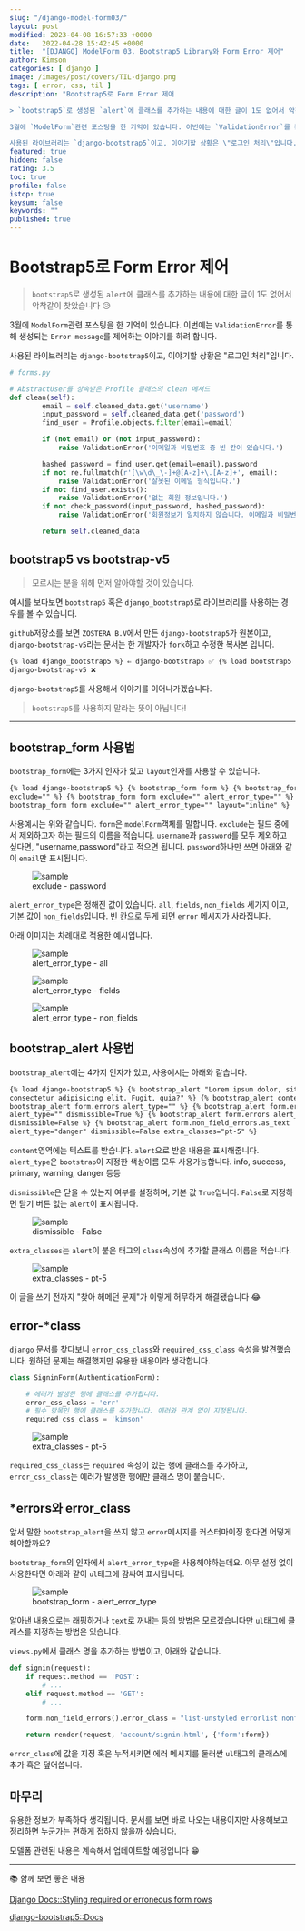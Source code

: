 ```yaml
---
slug: "/django-model-form03/"
layout: post
modified: 2023-04-08 16:57:33 +0000
date:   2022-04-28 15:42:45 +0000
title:  "[DJANGO] ModelForm 03. Bootstrap5 Library와 Form Error 제어"
author: Kimson
categories: [ django ]
image: /images/post/covers/TIL-django.png
tags: [ error, css, til ]
description: "Bootstrap5로 Form Error 제어

> `bootstrap5`로 생성된 `alert`에 클래스를 추가하는 내용에 대한 글이 1도 없어서 악착같이 찾았습니다 😥

3월에 `ModelForm`관련 포스팅을 한 기억이 있습니다. 이번에는 `ValidationError`를 통해 생성되는 `Error message`를 제어하는 이야기를 하려 합니다.

사용된 라이브러리는 `django-bootstrap5`이고, 이야기할 상황은 \"로그인 처리\"입니다."
featured: true
hidden: false
rating: 3.5
toc: true
profile: false
istop: true
keysum: false
keywords: ""
published: true
---
```


# Bootstrap5로 Form Error 제어

> `bootstrap5`로 생성된 `alert`에 클래스를 추가하는 내용에 대한 글이 1도 없어서 악착같이 찾았습니다 😥

3월에 `ModelForm`관련 포스팅을 한 기억이 있습니다. 이번에는 `ValidationError`를 통해 생성되는 `Error message`를 제어하는 이야기를 하려 합니다.

사용된 라이브러리는 `django-bootstrap5`이고, 이야기할 상황은 "로그인 처리"입니다.

```python
# forms.py

# AbstractUser를 상속받은 Profile 클래스의 clean 메서드
def clean(self):
        email = self.cleaned_data.get('username')
        input_password = self.cleaned_data.get('password')
        find_user = Profile.objects.filter(email=email)

        if (not email) or (not input_password):
            raise ValidationError('이메일과 비밀번호 중 빈 칸이 있습니다.')

        hashed_password = find_user.get(email=email).password
        if not re.fullmatch(r'[\w\d\_\-]+@[A-z]+\.[A-z]+', email):
            raise ValidationError('잘못된 이메일 형식입니다.')
        if not find_user.exists():
            raise ValidationError('없는 회원 정보입니다.')
        if not check_password(input_password, hashed_password):
            raise ValidationError('회원정보가 일치하지 않습니다. 이메일과 비밀번호를 확인하세요.')

        return self.cleaned_data
```

## bootstrap5 vs bootstrap-v5

> 모르시는 분을 위해 먼저 알아야할 것이 있습니다.

예시를 보다보면 `bootstrap5` 혹은 `django_bootstrap5`로 라이브러리를 사용하는 경우를 볼 수 있습니다.

`github`저장소를 보면 `ZOSTERA B.V`에서 만든 `django-bootstrap5`가 원본이고, `django-bootstrap-v5`라는 문서는 한 개발자가 `fork`하고 수정한 복사본 입니다.

```html
{% load django_bootstrap5 %} ⇐ django-bootstrap5 ✅ {% load bootstrap5 %} ⇐
django-bootstrap-v5 ❌
```

`django-bootstrap5`를 사용해서 이야기를 이어나가겠습니다.

> `bootstrap5`를 사용하지 말라는 뜻이 아닙니다!

---

## bootstrap_form 사용법

`bootstrap_form`에는 3가지 인자가 있고 `layout`인자를 사용할 수 있습니다.

```html
{% load django-bootstrap5 %} {% bootstrap_form form %} {% bootstrap_form form
exclude="" %} {% bootstrap_form form exclude="" alert_error_type="" %} {%
bootstrap_form form exclude="" alert_error_type="" layout="inline" %}
```

사용예시는 위와 같습니다. `form`은 `modelForm`객체를 말합니다. `exclude`는 필드 중에서 제외하고자 하는 필드의 이름을 적습니다. `username`과 `password`를 모두 제외하고 싶다면, "username,password"라고 적으면 됩니다. `password`하나만 쓰면 아래와 같이 `email`만 표시됩니다.

<figure className='text-center'>
  <span className='w-inline-block'>
    <img
      src='https://user-images.githubusercontent.com/71887242/165701707-5c4fa5f5-5207-4000-b289-9c795bdce814.png'
      alt='sample'
      title='sample'
    />
    <figcaption>exclude - password</figcaption>
  </span>
</figure>

`alert_error_type`은 정해진 값이 있습니다. `all`, `fields`, `non_fields` 세가지 이고, 기본 값이 `non_fields`입니다. 빈 칸으로 두게 되면 `error` 메시지가 사라집니다.

아래 이미지는 차례대로 적용한 예시입니다.

<figure className='text-center'>
  <span className='w-inline-block'>
    <img
      src='https://user-images.githubusercontent.com/71887242/165687894-ca2114fa-8bca-4063-949e-99c075231a35.png'
      alt='sample'
      title='sample'
    />
    <figcaption>alert_error_type - all</figcaption>
  </span>
</figure>

<figure className='text-center'>
  <span className='w-inline-block'>
    <img
      src='https://user-images.githubusercontent.com/71887242/165688025-ea624d1d-20ac-4c85-8f09-2d2eaee42373.png'
      alt='sample'
      title='sample'
    />
    <figcaption>alert_error_type - fields</figcaption>
  </span>
</figure>

<figure className='text-center'>
  <span className='w-inline-block'>
    <img
      src='https://user-images.githubusercontent.com/71887242/165688163-cd740007-e676-46b6-8a08-cc8da6e053ce.png'
      alt='sample'
      title='sample'
    />
    <figcaption>alert_error_type - non_fields</figcaption>
  </span>
</figure>

## bootstrap_alert 사용법

`bootstrap_alert`에는 4가지 인자가 있고, 사용예시는 아래와 같습니다.

```html
{% load django-bootstrap5 %} {% bootstrap_alert "Lorem ipsum dolor, sit amet
consectetur adipisicing elit. Fugit, quia?" %} {% bootstrap_alert content %} {%
bootstrap_alert form.errors alert_type="" %} {% bootstrap_alert form.errors
alert_type="" dismissible=True %} {% bootstrap_alert form.errors alert_type=""
dismissible=False %} {% bootstrap_alert form.non_field_errors.as_text
alert_type="danger" dismissible=False extra_classes="pt-5" %}
```

`content`영역에는 텍스트를 받습니다. `alert`으로 받은 내용을 표시해줍니다. `alert_type`은 `bootstrap`이 지정한 색상이름 모두 사용가능합니다. info, success, primary, warning, danger 등등

`dismissible`은 닫을 수 있는지 여부를 설정하며, 기본 값 `True`입니다. `False`로 지정하면 닫기 버튼 없는 `alert`이 표시됩니다.

<figure className='text-center'>
  <span className='w-inline-block'>
    <img
      src='https://user-images.githubusercontent.com/71887242/165704520-df4c0a8f-3ea5-4443-ae23-749370e84d28.png'
      alt='sample'
      title='sample'
    />
    <figcaption>dismissible - False</figcaption>
  </span>
</figure>

`extra_classes`는 `alert`이 붙은 태그의 `class`속성에 추가할 클래스 이름을 적습니다.

<figure className='text-center'>
  <span className='w-inline-block'>
    <img
      src='https://user-images.githubusercontent.com/71887242/165705065-919d9237-89b2-4954-81fc-85d459046975.png'
      alt='sample'
      title='sample'
    />
    <figcaption>extra_classes - pt-5</figcaption>
  </span>
</figure>

이 글을 쓰기 전까지 "찾아 헤메던 문제"가 이렇게 허무하게 해결됐습니다 😂

## error-\*class

`django` 문서를 찾다보니 `error_css_class`와 `required_css_class` 속성을 발견했습니다. 원하던 문제는 해결했지만 유용한 내용이라 생각합니다.

```python
class SigninForm(AuthenticationForm):

    # 에러가 발생한 행에 클래스를 추가합니다.
    error_css_class = 'err'
    # 필수 항목인 행에 클래스를 추가합니다. 에러와 관계 없이 지정됩니다.
    required_css_class = 'kimson'
```

<figure className='text-center'>
  <span className='w-inline-block'>
    <img
      src='https://user-images.githubusercontent.com/71887242/165706663-b700a572-b815-4278-aae3-d44b2f79a627.png'
      alt='sample'
      title='sample'
    />
    <figcaption>extra_classes - pt-5</figcaption>
  </span>
</figure>

`required_css_class`는 `required` 속성이 있는 행에 클래스를 추가하고, `error_css_class`는 에러가 발생한 행에만 클래스 명이 붙습니다.

## \*errors와 error_class

앞서 말한 `bootstrap_alert`을 쓰지 않고 `error`메시지를 커스터마이징 한다면 어떻게 해야할까요?

`bootstrap_form`의 인자에서 `alert_error_type`을 사용해야하는데요. 아무 설정 없이 사용한다면 아래와 같이 `ul`태그에 감싸여 표시됩니다.

<figure className='text-center'>
  <span className='w-inline-block'>
    <img
      src='https://user-images.githubusercontent.com/71887242/165708132-21c68685-01bb-40e8-ad88-97eaee001a85.png'
      alt='sample'
      title='sample'
    />
    <figcaption>bootstrap_form - alert_error_type</figcaption>
  </span>
</figure>

알아낸 내용으로는 래핑하거나 `text`로 꺼내는 등의 방법은 모르겠습니다만 `ul`태그에 클래스를 지정하는 방법은 있습니다.

`views.py`에서 클래스 명을 추가하는 방법이고, 아래와 같습니다.

```python
def signin(request):
    if request.method == 'POST':
        # ...
    elif request.method == 'GET':
        # ...

    form.non_field_errors().error_class = "list-unstyled errorlist nonfield"

    return render(request, 'account/signin.html', {'form':form})
```

`error_class`에 값을 지정 혹은 누적시키면 에러 메시지를 둘러싼 `ul`태그의 클래스에 추가 혹은 덮어씁니다.

## 마무리

유용한 정보가 부족하다 생각됩니다. 문서를 보면 바로 나오는 내용이지만 사용해보고 정리하면 누군가는 편하게 접하지 않을까 싶습니다.

모델폼 관련된 내용은 계속해서 업데이트할 예정입니다 😁

---

📚 함께 보면 좋은 내용

[Django Docs::Styling required or erroneous form rows](https://docs.djangoproject.com/en/4.0/ref/forms/api/#django.forms.ErrorList.error_class)

[django-bootstrap5::Docs](https://django-bootstrap5.readthedocs.io/en/latest/templatetags.html#bootstrap-form)
